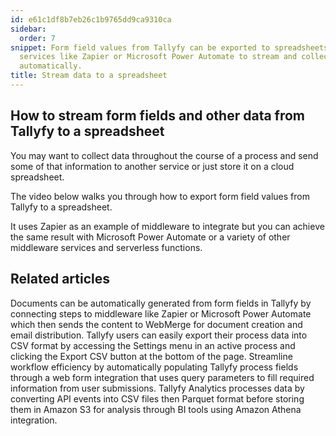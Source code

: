 ```yaml
---
id: e61c1df8b7eb26c1b9765dd9ca9310ca
sidebar:
  order: 7
snippet: Form field values from Tallyfy can be exported to spreadsheets using middleware
  services like Zapier or Microsoft Power Automate to stream and collect process data
  automatically.
title: Stream data to a spreadsheet
---
```


## How to stream form fields and other data from Tallyfy to a spreadsheet

You may want to collect data throughout the course of a process and send some of that information to another service or just store it on a cloud spreadsheet.

The video below walks you through how to export form field values from Tallyfy to a spreadsheet.

It uses Zapier as an example of middleware to integrate but you can achieve the same result  with Microsoft Power Automate or a variety of other middleware services and serverless functions.

<lite-vimeo videoid="349793950"></lite-vimeo>


## Related articles
<CardGrid>
<LinkTitleCard header="<b>Documents > Send data to document creation systems</b>" href="/products/pro/documenting/documents/how-to-generate-documents-from-form-fields/" > Documents can be automatically generated from form fields in Tallyfy by connecting steps to middleware like Zapier or Microsoft Power Automate which then sends the content to WebMerge for document creation and email distribution. </LinkTitleCard>
<LinkTitleCard header="<b>Processes > Export process to CSV</b>" href="/products/pro/tracking-and-tasks/processes/how-can-i-export-tallyfy-processes-to-csv/" > Tallyfy users can easily export their process data into CSV format by accessing the Settings menu in an active process and clicking the Export CSV button at the bottom of the page. </LinkTitleCard>
<LinkTitleCard header="<b>Launching > Launch a process from a web form</b>" href="/products/pro/launching/how-to-launch-a-tallyfy-process-from-a-webform/" > Streamline workflow efficiency by automatically populating Tallyfy process fields through a web form integration that uses query parameters to fill required information from user submissions. </LinkTitleCard>
<LinkTitleCard header="<b>Analytics > How Tallyfy Analytics works</b>" href="/products/pro/integrations/analytics/how-does-tallyfy-analytics-process-my-data/" > Tallyfy Analytics processes data by converting API events into CSV files then Parquet format before storing them in Amazon S3 for analysis through BI tools using Amazon Athena integration. </LinkTitleCard>
</CardGrid>